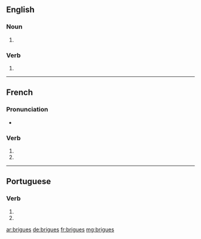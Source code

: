 {{also|brigués}}
==English==

===Noun===
{{head|en|plural}}

# {{plural of|brigue|lang=en}}

===Verb===
{{head|en|verb form}}

# {{en-third-person singular of|brigue}}

----

==French==

===Pronunciation===
* {{homophones|lang=fr|brigue|briguent}}

===Verb===
{{fr-verb-form}}

# {{inflection of|briguer||2|s|pres|indc|lang=fr}}
# {{inflection of|briguer||2|s|pres|subj|lang=fr}}

----

==Portuguese==

===Verb===
{{pt-verb-form}}

# {{inflection of|brigar||2|s|pres|subj|lang=pt}}
# {{inflection of|brigar||2|s|negative|impr|lang=pt}}

[[ar:brigues]]
[[de:brigues]]
[[fr:brigues]]
[[mg:brigues]]